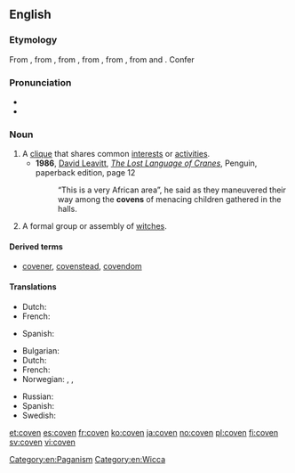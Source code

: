 ==English==
{{wikipedia}}

===Etymology===
From {{etyl|enm|en}} {{term|covent|lang=enm}}, from {{etyl|xno|en}} {{term|covent|covent, cuvent|lang=fro}}, from {{etyl|fro|en}} {{term|convent|lang=fro}}, from {{etyl|la|en}} {{term|lang=la|conventum}}, from {{term|convenio|lang=la}}, from {{term|cum||with|lang=la}} and {{term|venio||I come|lang=la}}. Confer {{term|convent}}

===Pronunciation===
* {{IPA|[ ˈkʌ.vɪn ]}}
* {{rhymes|ʌvɪn}}

===Noun===
{{en-noun}}

# A [[clique]] that shares common [[interest]]s or [[activity|activities]].
#* '''1986''', [[w:David Leavitt|David Leavitt]], ''[[w:The Lost Language of Cranes|The Lost Language of Cranes]]'', Penguin, paperback edition, page 12
#*: “This is a very African area”, he said as they maneuvered their way among the '''covens''' of menacing children gathered in the halls.
# A formal group or assembly of [[witch]]es.

====Derived terms====
* [[covener]], [[covenstead]], [[covendom]]

====Translations====
{{trans-top|clique}}
* Dutch: {{t|nl|kliek|m}}
* French: {{t+|fr|clique|f}}
{{trans-mid}}
* Spanish: {{t+|es|gremio|m}}
{{trans-bottom}}

{{trans-top|formal group or assembly of witches}}
* Bulgarian: {{t|bg|сбор на вещици}}
* Dutch: {{t+|nl|heksenkring|m}}
* French: {{t+|fr|sabbat|m}}
* Norwegian: {{t|no|hekseforsamling|c}}, {{t|no|heksemøte|n}}, {{t|no|heksesabbat|m}}
{{trans-mid}}
* Russian: {{t+|ru|шабаш|m}}
* Spanish: {{t+|es|aquelarre|m}}
* Swedish: {{t|sv|häxcirkel|c}}
{{trans-bottom}}

[[Category:en:Paganism]]
[[Category:en:Wicca]]

[[et:coven]]
[[es:coven]]
[[fr:coven]]
[[ko:coven]]
[[ja:coven]]
[[no:coven]]
[[pl:coven]]
[[fi:coven]]
[[sv:coven]]
[[vi:coven]]